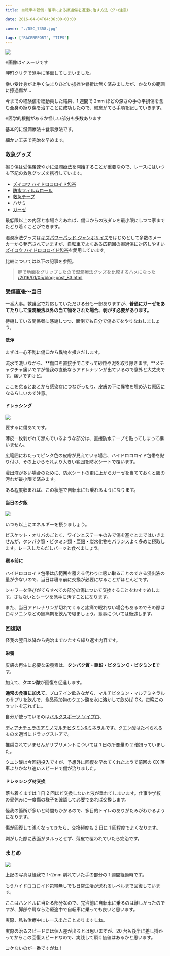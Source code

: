 ---
title: 自転車の転倒・落車による擦過傷を迅速に治す方法（グロ注意）

date: 2016-04-04T04:36:00+00:00

cover: "./DSC_7358.jpg"

tags: ["RACEREPORT", "TIPS"]
---

![ ](./DSC_7358.jpg)

※画像はイメージです

岬町クリテで派手に落車してしまいました。

幸い受け身が上手く決まりひどい捻挫や骨折は無く済みましたが、かなりの範囲に擦過傷が…

今までの経験値を総動員した結果、1 週間で 2mm ほどの深さの手の平損傷を含む全身の擦り傷を治すことに成功したので、備忘がてら手順を記していきます。

※医学的根拠があるか怪しい部分も多数あります

基本的に湿潤療法＋食事療法です。

細かい工夫で完治を早めます。

### 救急グッズ

擦り傷は受傷後速やかに湿潤療法を開始することが重要なので、レースにはいつも下記の救急グッズを携行しています。

- [ズイコウ ハイドロコロイド包帯][1]<img style="border: none !important; margin: 0px !important;" src="https://ir-jp.amazon-adsystem.com/e/ir?t=gensobunya-22&l=as2&o=9&a=B00C4JYKIS" alt="" width="1" height="1" border="0" />
- [防水フィルムロール][2]<img style="border: none !important; margin: 0px !important;" src="https://ir-jp.amazon-adsystem.com/e/ir?t=gensobunya-22&l=as2&o=9&a=B000FQ4YJC" alt="" width="1" height="1" border="0" />
- [救急テープ][3]<img style="border: none !important; margin: 0px !important;" src="https://ir-jp.amazon-adsystem.com/e/ir?t=gensobunya-22&l=as2&o=9&a=B00C18YEEM" alt="" width="1" height="1" border="0" />
- ハサミ
- [ガーゼ][4]<img style="border: none !important; margin: 0px !important;" src="https://ir-jp.amazon-adsystem.com/e/ir?t=gensobunya-22&l=as2&o=9&a=B000FQUZPY" alt="" width="1" height="1" border="0" />

最低限以上の内容と水場さえあれば、傷口からの液ダレを最小限にしつつ家までたどり着くことができます。

湿潤療法グッズは[キズパワーパッド ジャンボサイズ][5]をはじめとして多数のメーカーから発売されていますが、自転車でよくある広範囲の擦過傷に対応しやすい[ズイコウ ハイドロコロイド包帯][1]を愛用しています。<img style="border: none !important; margin: 0px !important;" src="https://ir-jp.amazon-adsystem.com/e/ir?t=gensobunya-22&l=as2&o=9&a=B001TDM0Q4" alt="" width="1" height="1" border="0" />

比較については以下の記事を参照。

> 脛で地面をグリップしたので湿潤療法グッズを比較するハメになった<br /> <a href="/2016/01/05/blog-post_83.html">/2016/01/05/blog-post_83.html</a>

### 受傷直後～当日

一番大事。救護室で対応していただける分も一部ありますが、**普通にガーゼをあてたりして湿潤療法以外の当て物をされた場合、剥がす必要があります。**

待機している関係者に感謝しつつ、面倒でも自分で傷あてをやりなおしましょう。

#### 洗浄

まずは一心不乱に傷口から異物を掻きだします。

流水で洗いながら、**傷口を直接手でこすって砂粒や泥を取り除きます。**メチャクチャ痛いですが怪我の直後ならアドレナリンが出ているので意外と大丈夫です。痛いですけど。

ここを怠るとあとから感染症につながったり、皮膚の下に異物を埋め込む原因になるらしいので注意。

#### ドレッシング

![ ](./IMG_7569.jpg)

要するに傷あてです。

薄皮一枚剥がれて滲んでいるような部分は、直接防水テープを貼ってしまって構いません。

広範囲にわたってピンク色の皮膚が見えている場合、ハイドロコロイド包帯を貼り付け、その上からそれより大きい範囲を防水シートで覆います。

浸出液が多い場合のために、防水シートの更に上からガーゼを当てておくと服の汚れが最小限で済みます。

ある程度収まれば、この状態で自転車にも乗れるようになります。

#### 当日の夕飯

![ ](./DSC_7360.jpg)

いつも以上にエネルギーを摂りましょう。

ビスケット・オリバのごとく、ワインとステーキのみで傷を塞ぐとまではいきませんが、タンパク質・ビタミン類・亜鉛・炭水化物をバランスよく多めに摂取します。レースしたんだしパーッと食べましょう。

#### 寝る前に

ハイドロコロイド包帯は広範囲を覆える代わりに吸い取ることのできる浸出液の量が少ないので、当日は寝る前に交換が必要になることがほとんどです。

シャワーを浴びがてらすべての部分の傷について交換することをおすすめします。さもないとシーツを派手に汚すことになります。

また、当日アドレナリンが切れてくると疼痛で眠れない場合もあるのでその際はロキソニンなどの鎮痛剤を飲んで寝ましょう。食事については後述します。

### 回復期

怪我の翌日以降から完治までひたすら繰り返す内容です。

#### 栄養

皮膚の再生に必要な栄養素は、**タンパク質・亜鉛・ビタミン C・ビタミン E**です。

加えて、**クエン酸**が回復を促進します。

**通常の食事に加えて**、プロテイン飲みながら、マルチビタミン・マルチミネラルのサプリを飲んで、食品添加物のクエン酸を水に溶かして飲めば OK。毎晩このセットを忘れずに。

自分が使っているのは[バルクスポーツ ソイプロ][6]、

[ディアナチュラのアミノマルチビタミン&ミネラル][7]です。クエン酸はたべられるものを適当にドラッグストアで。<img style="border: none !important; margin: 0px !important;" src="https://ir-jp.amazon-adsystem.com/e/ir?t=gensobunya-22&l=as2&o=9&a=B004PEHCXU" alt="" width="1" height="1" border="0" /><img style="border: none !important; margin: 0px !important;" src="https://ir-jp.amazon-adsystem.com/e/ir?t=gensobunya-22&l=as2&o=9&a=B004EI6G8E" alt="" width="1" height="1" border="0" />

推奨されていませんがサプリメントについては 1 日の所要量の 2 倍摂っていました。

クエン酸は今回初投入ですが、予想外に回復を早めてくれたようで前回の CX 落車よりかなり速いスピードで傷が治りました。

#### ドレッシング材交換

落ち着くまでは 1 日 2 回ほど交換しないと液が垂れてしまいます。仕事や学校の昼休みに一度傷の様子を確認して必要であれば交換します。

怪我の箇所が多いと時間もかかるので、多目的トイレのありがたみがわかるようになります。

傷が回復して浅くなってきたら、交換頻度も 2 日に 1 回程度でよくなります。

剥がした際に表面がヌルっとせず、薄皮で覆われていたら完治です。

### まとめ

![ ](./DSC_7383.jpg)

上記の写真は怪我で 1~2mm 削れていた手の部分の 1 週間経過時です。

もうハイドロコロイド包帯無しでも日常生活が送れるレベルまで回復しています。

ここはハンドルに当たる部分なので、完治前に自転車に乗るのは難しかったのですが、脚部や肩なら治療途中で自転車に乗っても良いと思います。

実際、私も治療中にレース出たことありますしね。

実際の治るスピードには個人差が出るとは思いますが、20 台も後半に差し掛かってからこの回復スピードなので、実践して頂く価値はあるかと思います。

コケないのが一番ですがね！

<LinkBox isAmazonLink url="https://www.amazon.co.jp/gp/product/B0868NWQ3P" />

[1]: https://amzn.to/3vEn0Iy
[2]: http://www.amazon.co.jp/gp/product/B000FQ4YJC/ref=as_li_ss_tl?ie=UTF8&camp=247&creative=7399&creativeASIN=B000FQ4YJC&linkCode=as2&tag=gensobunya-22
[3]: http://www.amazon.co.jp/gp/product/B00C18YEEM/ref=as_li_ss_tl?ie=UTF8&camp=247&creative=7399&creativeASIN=B00C18YEEM&linkCode=as2&tag=gensobunya-22
[4]: http://www.amazon.co.jp/gp/product/B000FQUZPY/ref=as_li_ss_tl?ie=UTF8&camp=247&creative=7399&creativeASIN=B000FQUZPY&linkCode=as2&tag=gensobunya-22
[5]: http://www.amazon.co.jp/gp/product/B001TDM0Q4/ref=as_li_ss_tl?ie=UTF8&camp=247&creative=7399&creativeASIN=B001TDM0Q4&linkCode=as2&tag=gensobunya-22
[6]: http://www.amazon.co.jp/gp/product/B004EI6G8E/ref=as_li_ss_tl?ie=UTF8&camp=247&creative=7399&creativeASIN=B004EI6G8E&linkCode=as2&tag=gensobunya-22
[7]: http://www.amazon.co.jp/gp/product/B004PEHCXU/ref=as_li_ss_tl?ie=UTF8&camp=247&creative=7399&creativeASIN=B004PEHCXU&linkCode=as2&tag=gensobunya-22
